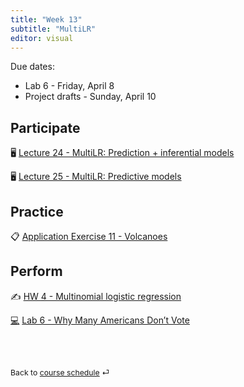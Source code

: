 ```yaml
---
title: "Week 13"
subtitle: "MultiLR"
editor: visual
---
```


::: callout-important
Due dates:

-   Lab 6 - Friday, April 8
-   Project drafts - Sunday, April 10
:::

## Participate

🖥️ [Lecture 24 - MultiLR: Prediction + inferential models](/slides/lec-24.html)

🖥️ [Lecture 25 - MultiLR: Predictive models](/slides/lec-25.html)

## Practice

📋 [Application Exercise 11 - Volcanoes](/ae/ae-11-volcanoes.html)

## Perform

✍️ [HW 4 - Multinomial logistic regression](/hw/hw-4.html)

[💻](/labs/lab-6.html "Lab instructions") [Lab 6 - Why Many Americans Don't Vote](/labs/lab-6.html)

<br><br>

::: {style="font-size: 0.875em;"}
Back to [course schedule](/ "Course schedule") ⏎
:::
